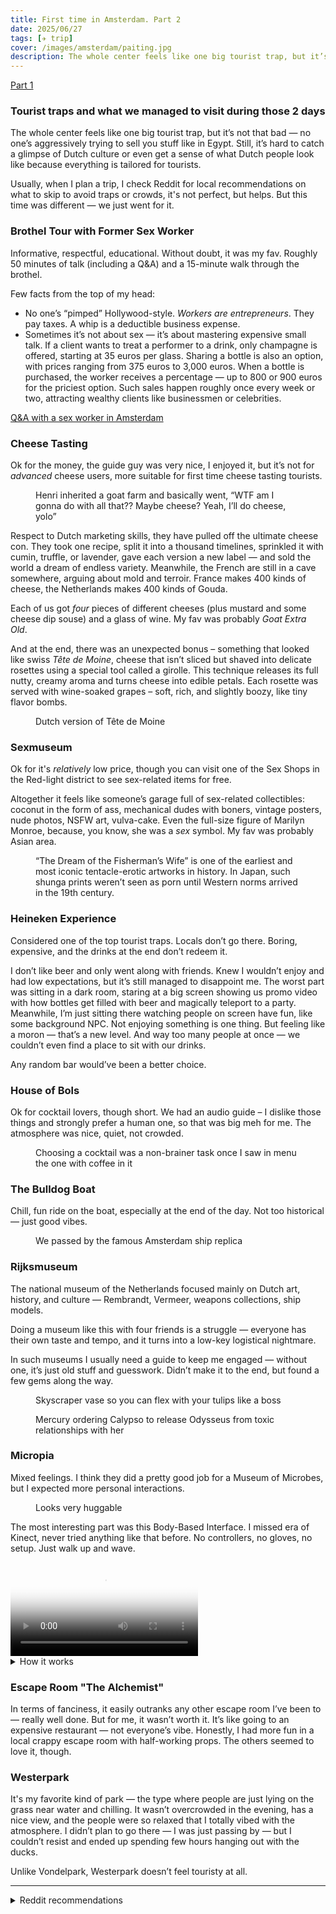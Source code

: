 ```yaml
---
title: First time in Amsterdam. Part 2
date: 2025/06/27
tags: [✈️ trip]
cover: /images/amsterdam/paiting.jpg
description: The whole center feels like one big tourist trap, but it’s not that bad — no one’s aggressively trying to sell you stuff like in Egypt. Still, it’s hard to catch a glimpse of Dutch culture or even get a sense of what Dutch people look like because everything is tailored for tourists.
---
```



[Part 1](amsterdam-intro.md)

### Tourist traps and what we managed to visit during those 2 days

The whole center feels like one big tourist trap, but it’s not that bad — no one’s aggressively trying to sell you stuff like in Egypt.
Still, it’s hard to catch a glimpse of Dutch culture or even get a sense of what Dutch people look like because everything is tailored for tourists.

Usually, when I plan a trip, I check Reddit for local recommendations on what to skip to avoid traps or crowds, it's not perfect, but helps.
But this time was different — we just went for it.

### Brothel Tour with Former Sex Worker
Informative, respectful, educational.
Without doubt, it was my fav.
Roughly 50 minutes of talk (including a Q&A) and a 15-minute walk through the brothel.

Few facts from the top of my head:
- No one’s “pimped” Hollywood-style. *Workers are entrepreneurs*. They pay taxes. A whip is a deductible business expense.
- Sometimes it’s not about sex — it’s about mastering expensive small talk.
If a client wants to treat a performer to a drink, only champagne is offered, starting at 35 euros per glass.
Sharing a bottle is also an option, with prices ranging from 375 euros to 3,000 euros.
When a bottle is purchased, the worker receives a percentage — up to 800 or 900 euros for the priciest option.
Such sales happen roughly once every week or two, attracting wealthy clients like businessmen or celebrities.

<ImageZoom src="/images/amsterdam/brothel6.jpg" alt="Brothel" width={330}/>

[Q&A with a sex worker in Amsterdam](amsterdam-brothel.md)

### Cheese Tasting
Ok for the money, the guide guy was very nice, I enjoyed it, but it’s not for *advanced* cheese users, more suitable for first time cheese tasting tourists. <br />
<figure>
    <ImageZoom src="/images/amsterdam/Henri.jpg" alt="Henri Willing" width={330}/>
    <figcaption>Henri inherited a goat farm and basically went, “WTF am I gonna do with all that?? Maybe cheese? Yeah, I’ll do cheese, yolo”</figcaption>
</figure>
Respect to Dutch marketing skills, they have pulled off the ultimate cheese con.
They took one recipe, split it into a thousand timelines, sprinkled it with cumin, truffle, or lavender, gave each version a new label — and sold the world a dream of endless variety.
Meanwhile, the French are still in a cave somewhere, arguing about mold and terroir.
France makes 400 kinds of cheese, the Netherlands makes 400 kinds of Gouda.

Each of us got *four* pieces of different cheeses (plus mustard and some cheese dip souse) and a glass of wine. My fav was probably *Goat Extra Old*.

And at the end, there was an unexpected bonus – something that looked like swiss *Tête de Moine*, cheese that isn’t sliced but shaved into delicate rosettes using a special tool called a girolle.
This technique releases its full nutty, creamy aroma and turns cheese into edible petals.
Each rosette was served with wine-soaked grapes – soft, rich, and slightly boozy, like tiny flavor bombs.
<figure>
    <ImageZoom src="/images/amsterdam/cheese.jpg" alt="Holland Tête de Moine" width={330}/>
    <figcaption>Dutch version of Tête de Moine</figcaption>
</figure>

### Sexmuseum
Ok for it's *relatively* low price, though you can visit one of the Sex Shops in the Red-light district to see sex-related items for free.

Altogether it feels like someone’s garage full of sex-related collectibles: coconut in the form of ass, mechanical dudes with boners, vintage posters, nude photos, NSFW art, vulva-cake.
Even the full-size figure of Marilyn Monroe, because, you know, she was a *sex* symbol. My fav was probably Asian area.
<figure>
    <ImageZoom src="/images/amsterdam/octupus.jpg" alt="The Dream of the Fisherman’s Wife" width={330}/>
    <figcaption>“The Dream of the Fisherman’s Wife” is one of the earliest and most iconic tentacle-erotic artworks in history.
        In Japan, such shunga prints weren’t seen as porn until Western norms arrived in the 19th century.</figcaption>
</figure>

### Heineken Experience
Considered one of the top tourist traps. Locals don’t go there.
Boring, expensive, and the drinks at the end don’t redeem it.

I don’t like beer and only went along with friends.
Knew I wouldn’t enjoy and had low expectations, but it’s still managed to disappoint me.
The worst part was sitting in a dark room, staring at a big screen showing us promo video with how bottles get filled with beer and magically teleport to a party.
Meanwhile, I’m just sitting there watching people on screen have fun, like some background NPC.
Not enjoying something is one thing. But feeling like a moron — that’s a new level.
And way too many people at once — we couldn’t even find a place to sit with our drinks.

Any random bar would’ve been a better choice.

### House of Bols
Ok for cocktail lovers, though short. We had an audio guide – I dislike those things and strongly prefer a human one, so that was big meh for me.
The atmosphere was nice, quiet, not crowded.
<figure>
    <ImageZoom src="/images/amsterdam/bar0.jpg" alt="Cocktail" width={330}/>
    <figcaption>Choosing a cocktail was a non-brainer task once I saw in menu the one with coffee in it </figcaption>
</figure>

### The Bulldog Boat
Chill, fun ride on the boat, especially at the end of the day. Not too historical — just good vibes.
<figure>
    <ImageZoom src="/images/amsterdam/ship0.jpg" alt="Amsterdam ship" width={330}/>
    <figcaption>We passed by the famous Amsterdam ship replica</figcaption>
</figure>

### Rijksmuseum
The national museum of the Netherlands focused mainly on Dutch art, history, and culture — Rembrandt, Vermeer, weapons collections, ship models.

Doing a museum like this with four friends is a struggle — everyone has their own taste and tempo, and it turns into a low-key logistical nightmare.

In such museums I usually need a guide to keep me engaged — without one, it’s just old stuff and guesswork.
Didn’t make it to the end, but found a few gems along the way.
<figure>
    <ImageZoom src="/images/amsterdam/vase.jpg" alt="Vase" width={330}/>
    <figcaption>Skyscraper vase so you can flex with your tulips like a boss</figcaption>
</figure>

<figure>
    <ImageZoom src="/images/amsterdam/paiting.jpg" alt="Mercury ordering Calypso to release Odysseus" width={330}/>
    <figcaption>Mercury ordering Calypso to release Odysseus from toxic relationships with her</figcaption>
</figure>

### Micropia
Mixed feelings. I think they did a pretty good job for a Museum of Microbes, but I expected more personal interactions.
<figure>
    <ImageZoom src="/images/amsterdam/bear.jpg" alt="Bear" width={330}/>
    <figcaption>Looks very huggable</figcaption>
</figure>

The most interesting part was this Body-Based Interface.
I missed era of Kinect, never tried anything like that before.
No controllers, no gloves, no setup. Just walk up and wave.

<div className="video-center">
    <video controls width="300" poster="/images/amsterdam/micropia.jpg">
        <source src="/images/amsterdam/micropia.mp4" type="video/mp4"/>
        Your browser does not support the video tag.
    </video>
</div>

<details>
    <summary>How it works</summary>
    - Likely uses infrared depth sensors (like Kinect or Leap Motion)
    - Tracks skeleton joints in real time
    - Recognizes hovering gestures, not taps
    - UI responds to hand distance + location, not pressure

    ### Your hand becomes the cursor — and it's visible
    Both hands glow like flashlights. Even the one holding a phone was accurately tracked.
    This feedback is critical — you know where your interaction point is and how much to adjust.

    ### Tapping instinct runs deep
    Unintentionally I always wanted to “tap” invisible buttons in the air.

    ### The onboarding failed for me
    I didn’t see the instruction at the bottom corner to “hover” — just started waving out of instinct.
    The first screen prioritized microbe facts — not how to interact.

    ### Real-time skeleton mirroring feels alive
    The mirrored figure reacts instantly to posture, arm movement, even slight head tilt.
    It’s intuitive and delightful. Like a ghostly puppet of yourself.

    ### One-handed use never worked
    Tried using just one hand while holding my phone — didn’t work.
    You need both hands free to comfortably navigate both sides of the interface.

    ### People walking by = input disruption
    If someone crosses between you and the screen (or better say the camera), tracking breaks.
    Not ideal for crowded or public spaces.

    ### Feedback is minimal but effective
    Light “click” sounds + subtle visual pulses confirm interaction.

    *I feel like the only good use case for this kind of UI is showing something educational about your body.
    Anything else I can think of right now would benefit more from other UI options.*
</details>

### Escape Room "The Alchemist"
In terms of fanciness, it easily outranks any other escape room I’ve been to — really well done.
But for me, it wasn’t worth it.
It’s like going to an expensive restaurant — not everyone’s vibe.
Honestly, I had more fun in a local crappy escape room with half-working props.
The others seemed to love it, though.

### Westerpark
It's my favorite kind of park — the type where people are just lying on the grass near water and chilling.
It wasn’t overcrowded in the evening, has a nice view, and the people were so relaxed that I totally vibed with the atmosphere.
I didn’t plan to go there — I was just passing by — but I couldn’t resist and ended up spending few hours hanging out with the ducks.

Unlike Vondelpark, Westerpark doesn’t feel touristy at all.

----

<details>
    <summary>Reddit recommendations</summary>
    #### 🤡 Better Skip

    - Madame Tussauds Amsterdam — Commonly rated as overrated. Same wax figures as in other cities, just fewer. Crowds, noise, and all for a couple of selfies.

    - The Amsterdam Dungeon — Horror theatre with overacting actors. Many call it a "waste of money". Only for fans of spooky English-style humor.

    - Zaanse Schans Bus Excursion — Often slammed as an overpriced trap. Better to go by train on your own. The bus tour is boring and costly.

    - The Upside Down Amsterdam — Insta-trap. Photo zones with upside-down rooms. Kids might enjoy it, but adults are often disappointed.

    - Giethoorn Day Trip Including Canal Tour — Widely seen as a trap. Lots of buses, crowds, and expensive. Pretty, but feels like a tourist set.

    - Volendam & Zaanse Schans Windmills Bus Excursion — Typical checklist tour — take photos, see cheese and clogs, leave. Purely touristy, no soul.

    - WONDR Experience — Another Insta-trap. Looks nice, but zero substance. Adults without kids are usually disappointed.

    - Day Trip to the Cheese Markets in Gouda or Alkmaar — Pure tourist theatre. Crowds and staged auctions. The cheese isn’t that different from stores.

    - Royal Experience – Royal Coster Diamonds — Jewelry sales disguised as a tour. Borderline scammy. Best avoided.

    - Rembrandt’s Amsterdam Experience — A trap. Short multimedia showroom mimicking a studio. Go to the real Rembrandthuis instead.

    - Pedal Boat Amsterdam — Sounds fun, but tiring and awkward in practice. You’ll block other boats and get exhausted. A normal cruise is better.

    #### 🤔 Mixed Reviews

    - Amsterdam Canal Cruise — Recommended, especially in the evening. Beautiful views and a good intro to the city. Better to pick smaller companies or an open-boat without an audio guide.

    - A'DAM Lookout — Nice panoramic view, but the swing ride is pure tourist bait. Worth it if you like cityscapes, but not a must-see.

    - Moco Museum – Banksy & More — Small but pleasant museum. Fans of Banksy and modern art might enjoy it. Often overcrowded and feels a bit commercial.

    - THIS IS HOLLAND — 5D attraction with visual effects and scents — seems made for kids but surprises many adults. A 20-minute flight over fields and windmills. Touristy but not bad.

    - Hello Amsterdam - Introduction Walking Tour — Depends on the guide. Some enjoy it, especially early in the trip. But if you know how to Google and walk — you can do the same for free.

    - AMAZE – Amsterdam — A new immersive multimedia exhibit. Trendy among younger visitors and those wanting an “Instagrammable” experience. Not a museum — an experience.

    - Rotterdam, Delft & The Hague Live Guided Tour — The trip itself is good, but the group format gets tiring. Better to visit just one city and explore on your own.

    - Museum Het Rembrandthuis — Small and cozy. Nicely arranged. If you're into Rembrandt — worth visiting. Not a must-see otherwise.

    - Day Trip to Zaanse Schans Windmill Village — Cute and photogenic, especially if you go solo. With tours — turns into a crowded souvenir zone.

    - Dutch Craft Beer Tasting — Good beer, but the “tasting” format feels shallow. Better to hit a solid craft beer bar.

    - Stedelijk Museum Amsterdam — Modern art for enthusiasts. Some great works, but exhibits can be strange. If you’re “into it”, you’ll enjoy.

    - H’ART Museum — A new museum-partnership format (formerly Hermitage). Quality of exhibits varies. Depends on the current show.

    - Ferry to Muiderslot Castle — Beautiful, especially in summer. But the ferry is just transport, not an attraction. Don’t go just for the ride.

    - The Murder by Dam Square — Theatrical mystery game. Interesting in parts, but many expect more. Overrated.

    #### ✅ Praised by many

    - Open Boat Cruise — Praised for its chill atmosphere. Best taken in good weather, with no roof or crowds. Often recommended as the best way to see the city.

    - Mike’s City Highlights Bike Tour — Praised. Great guides, relaxed vibe, and insightful context.

    - Bike Rental in Amsterdam — Absolutely yes. Best way to explore the city. Just know the rules and respect local cyclists.

    - Bitterballen and 2 drinks at bar De Pierewaaier — Loved for its local vibe and casual fun. Tasty and not pretentious.

    - The National Maritime Museum Amsterdam — Underrated. Huge collection, ancient maps, docked ship. Especially great with kids.

    - Anne Frank’s Amsterdam – Walking Tour — Deeply emotional and informative. Guides and route praised. Book ahead with a serious company.

    - World Press Exhibition at De Nieuwe Kerk — Powerful, moving exhibit. Especially for fans of photography, journalism, global events. Not always available.

    - The Life of Anne Frank & Neighbourhood Tour — Atmospheric and historically meaningful. Many appreciate the walk through her neighborhood as a complement to the museum. Go with a guide.

    - Houseboat Museum — Small but charming. A good way to understand how people really lived on the water. Worth a quick visit.
</details>
